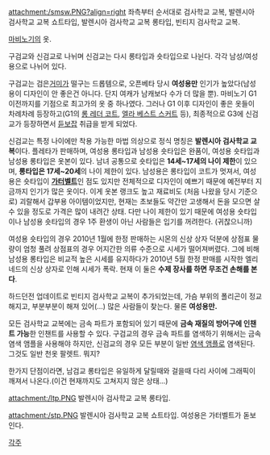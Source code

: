 attachment:/smsw.PNG?align=right 좌측부터 순서대로 검사학교 교복, 발렌시아 검사학교 교복 쇼트타입, 발렌시아 검사학교 교복 롱타입, 빈티지 검사학교 교복.

[[마비노기]]의 옷.

구검교와 신검교로 나뉘며 신검교는 다시 롱타입과 숏타입으로 나뉜다. 각각 남성/여성용으로 나뉘어 있다.

구검교는 검은[[거미]]가 떨구는 드롭템으로, 오픈베타 당시 '''여성용만''' 인기가 높았다(남성용이 디자인이 안 좋은건 아니다. 단지 여캐가 남캐보다 수가 더 많을 뿐). 마비노기 G1 이전까지를 기점으로 최고가의 옷 중 하나였다. 그러나 G1 이후 디자인이 좋은 옷들이 차례차례 등장하고(G1의 [[롱 레더 코트]], [[엘라 베스트 스커트]] 등), 최종적으로 G3에 신검교가 등장하면서 [[듣보잡]] 취급을 받게 되었다.

신검교는 특정 나이에만 착용 가능한 마법 의상으로 정식 명칭은 '''발렌시아 검사학교 교복'''이다. 플레타가 판매하며, 여성용 롱타입과 남성용 숏타입은 완품이, 여성용 숏타입과 남성용 롱타입은 옷본이 있다. 남녀 공통으로 숏타입은 '''14세~17세의 나이 제한'''이 있으며, '''롱타입은 17세~20세'''의 나이 제한이 있다. 남성용은 롱타입이 코트가 멋져서, 여성용은 숏타입이 '''[[가터벨트]]'''인 점도 있지만 전체적으로 디자인이 예쁘기 때문에 예전부터 지금까지 인기가 많은 옷이다. 이게 옷본 랭크도 높고 재료비도 (처음 나왔을 당시 기준으로) 괴랄해서 갑부용 아이템이었지만, 현재는 초보들도 약간만 고생해서 돈을 모으면 살 수 있을 정도로 가격은 많이 내려간 상태. 다만 나이 제한이 있기 때문에 여성용 숏타입이나 남성용 숏타입의 경우 1주 환생이 아닌 사람들은 입기를 꺼려한다. (귀찮으니까)

여성용 숏타입의 경우 2010년 1월에 한정 판매하는 시몬의 신상 상자 덕분에 상점표 물량이 엄청 풀려 상점표의 경우 어지간한 의류 수준으로 시세가 떨어져버렸다. 그에 비해 남성용 롱타입은 비교적 높은 시세를 유지하다가 2010년 5월 한정 판매를 시작한 엘리네드의 신상 상자로 인해 시세가 폭락. 현재 이 둘은 '''수제 장사를 하면 무조건 손해를 본다'''.

하드던전 업데이트로 빈티지 검사학교 교복이 추가되었는데, 가슴 부위의 폴리곤이 정교해지고, 부분부분이 해져 있어(…) 많은 사람들이 찾는다. 물론 '''여성용만.'''

모든 검사학교 교복에는 금속 파트가 포함되어 있기 때문에 '''금속 재질의 방어구에 인챈트 가능'''한 인챈트를 사용할 수 있다. 구검교의 경우 금속 파트를 염색하기 위해서는 금속 염색 앰플을 사용해야 하지만, 신검교의 경우 모든 부분이 일반 [[염색 앰플]]로 염색된다. 그것도 일반 천옷 팔렛트. 뭐지?

한가지 단점이라면, 남검교 롱타입은 유일하게 달릴때와 걸을때 다리 사이에 그래픽이 깨져서 나온다.(이건 현재까지도 고쳐지지 않은 상태...)

attachment:/ltp.PNG
발렌시아 검사학교 교복 롱타입.

attachment:/stp.PNG
발렌시아 검사학교 교복 쇼트타입. 여성용은 가터벨트가 돋보인다.

[[각주]]
